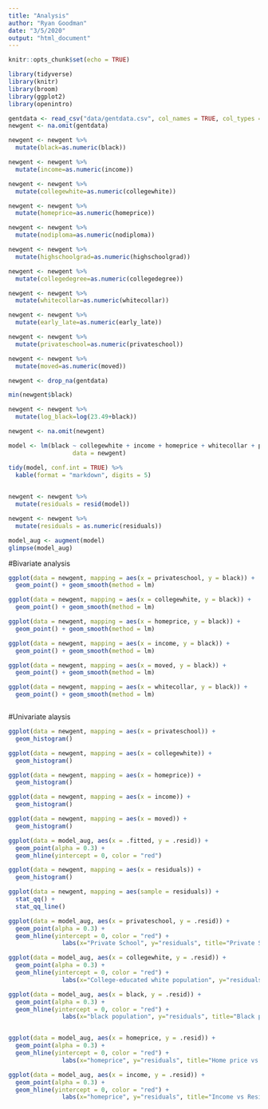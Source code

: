 ```yaml
---
title: "Analysis"
author: "Ryan Goodman"
date: "3/5/2020"
output: "html_document"
---
```


```r
knitr::opts_chunk$set(echo = TRUE)
```



```r
library(tidyverse)
library(knitr)
library(broom)
library(ggplot2)
library(openintro)
```


```r
gentdata <- read_csv("data/gentdata.csv", col_names = TRUE, col_types = cols())
newgent <- na.omit(gentdata)

```

```r
newgent <- newgent %>%
  mutate(black=as.numeric(black))

newgent <- newgent %>%
  mutate(income=as.numeric(income))

newgent <- newgent %>%
  mutate(collegewhite=as.numeric(collegewhite))

newgent <- newgent %>%
  mutate(homeprice=as.numeric(homeprice))

newgent <- newgent %>%
  mutate(nodiploma=as.numeric(nodiploma))

newgent <- newgent %>%
  mutate(highschoolgrad=as.numeric(highschoolgrad))

newgent <- newgent %>%
  mutate(collegedegree=as.numeric(collegedegree))

newgent <- newgent %>%
  mutate(whitecollar=as.numeric(whitecollar))

newgent <- newgent %>%
  mutate(early_late=as.numeric(early_late))

newgent <- newgent %>%
  mutate(privateschool=as.numeric(privateschool))

newgent <- newgent %>%
  mutate(moved=as.numeric(moved))
```

```r
newgent <- drop_na(gentdata)
```

```r
min(newgent$black)
```

```r
newgent <- newgent %>% 
  mutate(log_black=log(23.49+black))
```

```r
newgent <- na.omit(newgent)
```


```r
model <- lm(black ~ collegewhite + income + homeprice + whitecollar + privateschool + moved + nodiploma + highschoolgrad + collegedegree + county + rural*homeprice, 
                  data = newgent)

tidy(model, conf.int = TRUE) %>%
  kable(format = "markdown", digits = 5)
  
```


```r
newgent <- newgent %>%
  mutate(residuals = resid(model))

newgent <- newgent %>%
  mutate(residuals = as.numeric(residuals))


```

```r
model_aug <- augment(model)
glimpse(model_aug)
```

#Bivariate analysis
```r
ggplot(data = newgent, mapping = aes(x = privateschool, y = black)) + 
  geom_point() + geom_smooth(method = lm)

ggplot(data = newgent, mapping = aes(x = collegewhite, y = black)) + 
  geom_point() + geom_smooth(method = lm)

ggplot(data = newgent, mapping = aes(x = homeprice, y = black)) + 
  geom_point() + geom_smooth(method = lm)

ggplot(data = newgent, mapping = aes(x = income, y = black)) + 
  geom_point() + geom_smooth(method = lm)

ggplot(data = newgent, mapping = aes(x = moved, y = black)) + 
  geom_point() + geom_smooth(method = lm)

ggplot(data = newgent, mapping = aes(x = whitecollar, y = black)) + 
  geom_point() + geom_smooth(method = lm)



```

#Univariate alaysis
```r
ggplot(data = newgent, mapping = aes(x = privateschool)) + 
  geom_histogram()

ggplot(data = newgent, mapping = aes(x = collegewhite)) + 
  geom_histogram()

ggplot(data = newgent, mapping = aes(x = homeprice)) + 
  geom_histogram()

ggplot(data = newgent, mapping = aes(x = income)) + 
  geom_histogram()

ggplot(data = newgent, mapping = aes(x = moved)) + 
  geom_histogram()
```


```r
ggplot(data = model_aug, aes(x = .fitted, y = .resid)) +
  geom_point(alpha = 0.3) + 
  geom_hline(yintercept = 0, color = "red")

ggplot(data = newgent, mapping = aes(x = residuals)) + 
  geom_histogram()

ggplot(data = newgent, mapping = aes(sample = residuals)) + 
  stat_qq() + 
  stat_qq_line()
```

```r
ggplot(data = model_aug, aes(x = privateschool, y = .resid)) +
  geom_point(alpha = 0.3) + 
  geom_hline(yintercept = 0, color = "red") + 
               labs(x="Private School", y="residuals", title="Private School vs Residuals")

ggplot(data = model_aug, aes(x = collegewhite, y = .resid)) +
  geom_point(alpha = 0.3) + 
  geom_hline(yintercept = 0, color = "red") + 
               labs(x="College-educated white population", y="residuals", title="College-educated whites vs Residuals")

ggplot(data = model_aug, aes(x = black, y = .resid)) +
  geom_point(alpha = 0.3) + 
  geom_hline(yintercept = 0, color = "red") + 
               labs(x="black population", y="residuals", title="Black population vs Residuals")


ggplot(data = model_aug, aes(x = homeprice, y = .resid)) +
  geom_point(alpha = 0.3) + 
  geom_hline(yintercept = 0, color = "red") + 
               labs(x="homeprice", y="residuals", title="Home price vs Residuals")

ggplot(data = model_aug, aes(x = income, y = .resid)) +
  geom_point(alpha = 0.3) + 
  geom_hline(yintercept = 0, color = "red") + 
               labs(x="homeprice", y="residuals", title="Income vs Residuals")
```






